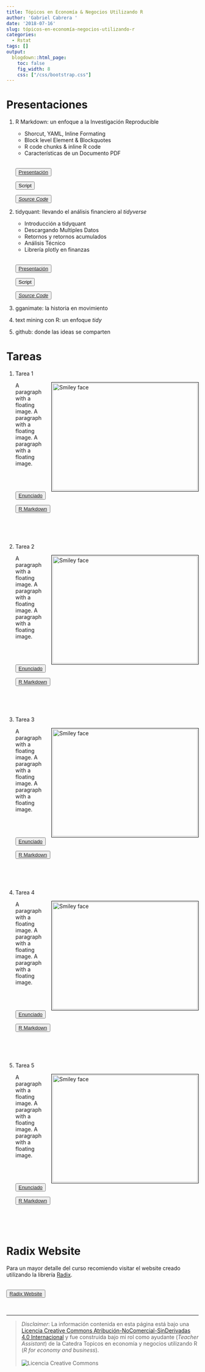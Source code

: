 ---
title: Tópicos en Economía & Negocios Utilizando R
author: 'Gabriel Cabrera '
date: '2018-07-16'
slug: tópicos-en-economía-negocios-utilizando-r
categories:
  - Rstat
tags: []
output:
  blogdown::html_page:
    toc: false
    fig_width: 8
    css: ["/css/bootstrap.css"]
---

# Presentaciones

1. R Markdown: un enfoque a la Investigación Reproducible

    * Shorcut, YAML, Inline Formating
    * Block level Element & Blockquotes
    * R code chunks & inline R code
    * Características de un Documento PDF
    
    <div class="btn-group">
    
    <br>
    <button class="button" onclick="myFunction()"> 
    [Presentación](/xaringan/xaringan_rmarkdown.html)
    </button>
    
    <button class="button" onclick="myFunction()"> 
     Script
    </button>

    <button class="button" onclick="myFunction()"> 
    [*Source Code*](https://github.com/GaboCg/rmarkdown_introduction)
    </button>
    <br>
    
    </div>
    
2. tidyquant: llevando el análisis financiero al *tidyverse*

    * Introducción a tidyquant
    * Descargando Multiples Datos
    * Retornos y retornos acumulados
    * Análisis Técnico 
    * Librería plotly en finanzas

    <div class="btn-group">
    
    <br>
    <button class="button" onclick="myFunction()"> 
    [Presentación](/pdf/introduction_to_tidyquant.pdf)
    </button>
    
    <button class="button" onclick="myFunction()"> 
     Script
    </button>

    <button class="button" onclick="myFunction()"> 
    [*Source Code*](https://github.com/GaboCg/introduction_to_tidyquant)
    </button>
    <br>
    
    </div>
    
3. gganimate: la historia en movimiento


4. text mining con R: un enfoque *tidy* 


5. github: donde las ideas se comparten 


# Tareas   

1. Tarea 1 

    <p>
    <img src="http://p.migdal.pl/imgs/2016-03-15-dark-side-of-science-meme.jpg" alt="Smiley face" style="float: right; width:380px; height:280px; margin-bottom: 0px 10px;
    margin-left: 20px ; border: solid black 1px; padding: 2px">
    A paragraph with a floating image. A paragraph with a floating image. A paragraph with a floating image.  
    
    <div class="btn-group">
    
    <br>
    <button class="button" onclick="myFunction()"> 
    [Enunciado](/pdf/Enunciado_Tarea1_R_Primavera_2018.pdf)
    </button>
    
    <button class="button" onclick="myFunction()"> 
    [R Markdown](/html/solution_homework_1.html)
    </button>
    
    </div>
    
    </p>
    
    <br>
    <br>
    <br>

2. Tarea 2 

    <p>
    <img src="https://media.makeameme.org/created/you-know-i-5b67d1.jpg" alt="Smiley face" style="float: right; width:380px; height:280px; margin-bottom: 0px 10px;
    margin-left: 20px ; border: solid black 1px; padding: 2px">
    A paragraph with a floating image. A paragraph with a floating image. A paragraph with a floating image.  
    
    <div class="btn-group">
    
    <br>
    <button class="button" onclick="myFunction()"> 
    [Enunciado](/pdf/Enunciado_Tarea2_R_Primavera_2018.pdf)
    </button>
    
    <button class="button" onclick="myFunction()"> 
    [R Markdown](/html/solution_homework_2.html)
    </button>
    
    </div>
    
    </p>
    
    <br>
    <br>
    <br>

3. Tarea 3 

    <p>
    <img src="https://nextviewventures.com/wp-content/uploads/2014/07/control-content-marekting-for-startups.jpg" alt="Smiley face" style="float: right; width:380px; height:280px; margin-bottom: 0px 10px;
    margin-left: 20px ; border: solid black 1px; padding: 2px">
    A paragraph with a floating image. A paragraph with a floating image. A paragraph with a floating image.  
    
    <div class="btn-group">
    
    <br>
    <button class="button" onclick="myFunction()"> 
    [Enunciado](/pdf/Enunciado_Tarea3_R_Primavera_2018.pdf)
    </button>
    
    <button class="button" onclick="myFunction()"> 
    [R Markdown](/html/solution_homework_2.html)
    </button>
    
    </div>
    
    </p>
    
    <br>
    <br>
    <br>

4. Tarea 4 

    <p>
    <img src="https://activerain-store.s3.amazonaws.com/blog_entries/083/5009083/original/darth_vader.jpg?1484575560" alt="Smiley face" style="float: right; width:380px; height:280px; margin-bottom: 0px 10px;
    margin-left: 20px ; border: solid black 1px; padding: 2px">
    A paragraph with a floating image. A paragraph with a floating image. A paragraph with a floating image.  
    
    <div class="btn-group"> 
    
    <br>
    <button class="button" onclick="myFunction()"> 
    [Enunciado](/pdf/Enunciado_Tarea3_R_Primavera_2018.pdf)
    </button>
    
    <button class="button" onclick="myFunction()"> 
    [R Markdown](/html/solution_homework_2.html)
    </button>
    
    </div>
    
    </p>
    
    <br>
    <br>
    <br>

5. Tarea 5

    <p>
    <img src="https://blog.cpanel.com/wp-content/uploads/2018/05/image2018-2-16_14-10-15.png" alt="Smiley face" style="float: right; width:380px; height:280px; margin-bottom: 0px 10px;
    margin-left: 20px ; border: solid black 1px; padding: 2px">
    A paragraph with a floating image. A paragraph with a floating image. A paragraph with a floating image.  
    
    <div class="btn-group">
    
    <br>
    <button class="button" onclick="myFunction()"> 
    [Enunciado](/pdf/Enunciado_Tarea3_R_Primavera_2018.pdf)
    </button>
    
    <button class="button" onclick="myFunction()"> 
    [R Markdown](/html/solution_homework_2.html)
    </button>
    
    </div>
    
    </p>
    
    <br>
    <br>
    <br>
    
# Radix Website

Para un mayor detalle del curso recomiendo visitar el website creado utilizando la librería [Radix](https://r-mec357.netlify.com/).

<div class="btn-group">
  
<br>
<button class="button" onclick="myFunction()"> 
[Radix Website](https://r-mec357.netlify.com/)
</button>
  
</div>
<br>
    
---

> *Disclaimer*: La información contenida en esta página está bajo una <a rel="license" href="http://creativecommons.org/licenses/by-nc-nd/4.0/">Licencia Creative Commons Atribución-NoComercial-SinDerivadas 4.0 Internacional</a> <a rel="license" href="http://creativecommons.org/licenses/by-nc-nd/4.0/"></a> y fue construida bajo mi rol como ayudante (*Teacher Assistant*) de la Catedra Topicos en economía y negocios utilizando R (*R for economy and business*).   
<br>
<img alt="Licencia Creative Commons" style="border-width:0" src="https://i.creativecommons.org/l/by-nc-nd/4.0/88x31.png"/> 
